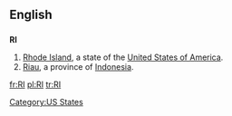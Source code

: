 {{also|ri|R.I.|ri-|rí|rì|rî}}
==English==

==={{abbreviation}}===
'''RI'''

# [[Rhode Island]], a state of the [[United States of America]].
#[[Riau]], a province of [[Indonesia]].

[[Category:US States]]

[[fr:RI]]
[[pl:RI]]
[[tr:RI]]